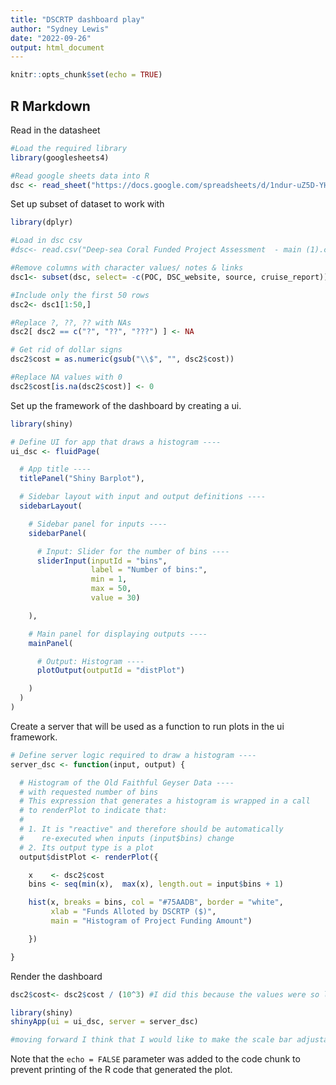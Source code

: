```yaml
---
title: "DSCRTP dashboard play"
author: "Sydney Lewis"
date: "2022-09-26"
output: html_document
---
```


```r
knitr::opts_chunk$set(echo = TRUE)
```

## R Markdown


Read in the datasheet 
```r
#Load the required library 
library(googlesheets4)

#Read google sheets data into R
dsc <- read_sheet("https://docs.google.com/spreadsheets/d/1ndur-uZ5D-YHnGYjh913t4OM76X-GrWuS1-y2XazLSs/edit?usp=sharing")
```


Set up subset of dataset to work with 
```r
library(dplyr)

#Load in dsc csv
#dsc<- read.csv("Deep-sea Coral Funded Project Assessment  - main (1).csv")

#Remove columns with character values/ notes & links 
dsc1<- subset(dsc, select= -c(POC, DSC_website, source, cruise_report))

#Include only the first 50 rows
dsc2<- dsc1[1:50,]

#Replace ?, ??, ?? with NAs
dsc2[ dsc2 == c("?", "??", "???") ] <- NA

# Get rid of dollar signs
dsc2$cost = as.numeric(gsub("\\$", "", dsc2$cost))

#Replace NA values with 0
dsc2$cost[is.na(dsc2$cost)] <- 0

```

Set up the framework of the dashboard by creating a ui. 

```r
library(shiny)

# Define UI for app that draws a histogram ----
ui_dsc <- fluidPage(

  # App title ----
  titlePanel("Shiny Barplot"),

  # Sidebar layout with input and output definitions ----
  sidebarLayout(

    # Sidebar panel for inputs ----
    sidebarPanel(

      # Input: Slider for the number of bins ----
      sliderInput(inputId = "bins",
                  label = "Number of bins:",
                  min = 1,
                  max = 50,
                  value = 30)

    ),

    # Main panel for displaying outputs ----
    mainPanel(

      # Output: Histogram ----
      plotOutput(outputId = "distPlot")

    )
  )
)

```

Create a server that will be used as a function to run plots in the ui framework. 

```r
# Define server logic required to draw a histogram ----
server_dsc <- function(input, output) {

  # Histogram of the Old Faithful Geyser Data ----
  # with requested number of bins
  # This expression that generates a histogram is wrapped in a call
  # to renderPlot to indicate that:
  #
  # 1. It is "reactive" and therefore should be automatically
  #    re-executed when inputs (input$bins) change
  # 2. Its output type is a plot
  output$distPlot <- renderPlot({

    x    <- dsc2$cost 
    bins <- seq(min(x),  max(x), length.out = input$bins + 1)

    hist(x, breaks = bins, col = "#75AADB", border = "white",
         xlab = "Funds Alloted by DSCRTP ($)",
         main = "Histogram of Project Funding Amount")

    })

}
```


Render the dashboard
```r
dsc2$cost<- dsc2$cost / (10^3) #I did this because the values were so large it was difficult to interpret

library(shiny)
shinyApp(ui = ui_dsc, server = server_dsc)

#moving forward I think that I would like to make the scale bar adjustable by year, not the number of bins that can be created... or perhaps in addition to 
```



Note that the `echo = FALSE` parameter was added to the code chunk to prevent printing of the R code that generated the plot.
